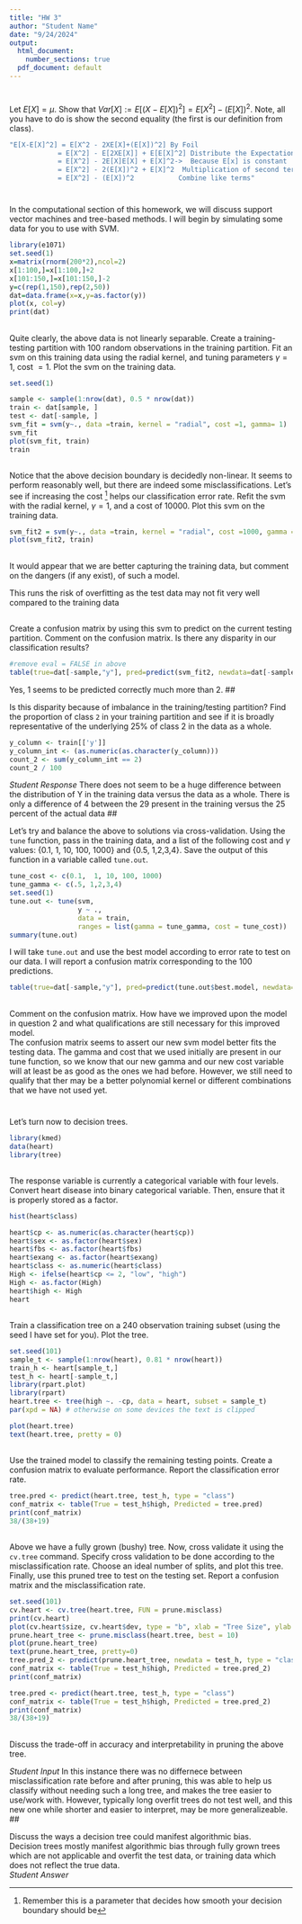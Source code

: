 ---
title: "HW 3"
author: "Student Name"
date: "9/24/2024"
output:
  html_document:
    number_sections: true
  pdf_document: default
---

#

Let $E[X] = \mu$.  Show that $Var[X] := E[(X-E[X])^2] = E[X^2]-(E[X])^2$.  Note, all you have to do is show the second equality (the first is our definition from class). 
```{r}
"E[X-E[X]^2] = E[X^2 - 2XE[X]+(E[X])^2] By Foil
            = E[X^2] - E[2XE[X]] + E[E[X]^2] Distribute the Expectation
            = E[X^2] - 2E[X]E[X] + E[X]^2->  Because E[x] is constant
            = E[X^2] - 2(E[X])^2 + E[X]^2  Multiplication of second term
            = E[X^2] - (E[X])^2           Combine like terms"
```

            


# 

In the computational section of this homework, we will discuss support vector machines and tree-based methods.  I will begin by simulating some data for you to use with SVM. 

```{r}
library(e1071)
set.seed(1) 
x=matrix(rnorm(200*2),ncol=2)
x[1:100,]=x[1:100,]+2
x[101:150,]=x[101:150,]-2
y=c(rep(1,150),rep(2,50))
dat=data.frame(x=x,y=as.factor(y))
plot(x, col=y)
print(dat)

```


##

Quite clearly, the above data is not linearly separable.  Create a training-testing partition with 100 random observations in the training partition.  Fit an svm on this training data using the radial kernel, and tuning parameters $\gamma=1$, cost $=1$.  Plot the svm on the training data.  

```{r}
set.seed(1)

sample <- sample(1:nrow(dat), 0.5 * nrow(dat))
train <- dat[sample, ]
test <- dat[-sample, ]
svm_fit = svm(y~., data =train, kernel = "radial", cost =1, gamma= 1)
svm_fit
plot(svm_fit, train)
train
```

##

Notice that the above decision boundary is decidedly non-linear.  It seems to perform reasonably well, but there are indeed some misclassifications.  Let's see if increasing the cost ^[Remember this is a parameter that decides how smooth your decision boundary should be] helps our classification error rate.  Refit the svm with the radial kernel, $\gamma=1$, and a cost of 10000.  Plot this svm on the training data. 

```{r}
svm_fit2 = svm(y~., data =train, kernel = "radial", cost =1000, gamma = 1)
plot(svm_fit2, train)

```

##

It would appear that we are better capturing the training data, but comment on the dangers (if any exist), of such a model. 

This runs the risk of overfitting as the test data may not fit very well compared to the training data

##

Create a confusion matrix by using this svm to predict on the current testing partition.  Comment on the confusion matrix.  Is there any disparity in our classification results?    

```{r}
#remove eval = FALSE in above
table(true=dat[-sample,"y"], pred=predict(svm_fit2, newdata=dat[-sample,]))

```

Yes, 1 seems to be predicted correctly much more than 2.
##

Is this disparity because of imbalance in the training/testing partition?  Find the proportion of class `2` in your training partition and see if it is broadly representative of the underlying 25\% of class 2 in the data as a whole.  

```{r}
y_column <- train[['y']]
y_column_int <- (as.numeric(as.character(y_column)))
count_2 <- sum(y_column_int == 2)
count_2 / 100
```

*Student Response*
There does not seem to be a huge difference between the distribution of Y in the training data versus the data as a whole.  There is only a difference of 4 between the 29 present in the training versus the 25 percent of the actual data
##

Let's try and balance the above to solutions via cross-validation.  Using the `tune` function, pass in the training data, and a list of the following cost and $\gamma$ values: {0.1, 1, 10, 100, 1000} and {0.5, 1,2,3,4}.  Save the output of this function in a variable called `tune.out`.  

```{r}
tune_cost <- c(0.1,  1, 10, 100, 1000)
tune_gamma <- c(.5, 1,2,3,4)
set.seed(1)
tune.out <- tune(svm, 
                 y ~ .,
                 data = train,
                 ranges = list(gamma = tune_gamma, cost = tune_cost))
summary(tune.out)
```

I will take `tune.out` and use the best model according to error rate to test on our data.  I will report a confusion matrix corresponding to the 100 predictions.  


```{r}
table(true=dat[-sample,"y"], pred=predict(tune.out$best.model, newdata=dat[-sample,]))
```

##

Comment on the confusion matrix.  How have we improved upon the model in question 2 and what qualifications are still necessary for this improved model.  
The confusion matrix seems to assert our new svm model better fits the testing data.  The gamma and cost that we used initially are present in our tune function, so we know that our new gamma and our new cost variable will at least be as good as the ones we had before.  However, we still need to qualify that ther may be a better polynomial kernel or different combinations that we have not used yet. 

# 
Let's turn now to decision trees.  

```{r}
library(kmed)
data(heart)
library(tree)

```

## 

The response variable is currently a categorical variable with four levels.  Convert heart disease into binary categorical variable.  Then, ensure that it is properly stored as a factor. 
```{r}
hist(heart$class)
```

```{r}
heart$cp <- as.numeric(as.character(heart$cp))
heart$sex <- as.factor(heart$sex)
heart$fbs <- as.factor(heart$fbs)
heart$exang <- as.factor(heart$exang)
heart$class <- as.numeric(heart$class)
High <- ifelse(heart$cp <= 2, "low", "high")
High <- as.factor(High)
heart$high <- High
heart
```

## 

Train a classification tree on a 240 observation training subset (using the seed I have set for you).  Plot the tree.  

```{r}
set.seed(101)
sample_t <- sample(1:nrow(heart), 0.81 * nrow(heart))
train_h <- heart[sample_t,]
test_h <- heart[-sample_t,]
library(rpart.plot)
library(rpart)
heart.tree <- tree(high ~. -cp, data = heart, subset = sample_t)
par(xpd = NA) # otherwise on some devices the text is clipped

plot(heart.tree)
text(heart.tree, pretty = 0)
```


## 

Use the trained model to classify the remaining testing points.  Create a confusion matrix to evaluate performance.  Report the classification error rate.  

```{r}
tree.pred <- predict(heart.tree, test_h, type = "class")
conf_matrix <- table(True = test_h$high, Predicted = tree.pred)
print(conf_matrix)
38/(38+19)
```

##  

Above we have a fully grown (bushy) tree.  Now, cross validate it using the `cv.tree` command.  Specify cross validation to be done according to the misclassification rate.  Choose an ideal number of splits, and plot this tree.  Finally, use this pruned tree to test on the testing set.  Report a confusion matrix and the misclassification rate.  

```{r}
set.seed(101)
cv.heart <- cv.tree(heart.tree, FUN = prune.misclass)
print(cv.heart)
plot(cv.heart$size, cv.heart$dev, type = "b", xlab = "Tree Size", ylab = "Deviance")
prune.heart_tree <- prune.misclass(heart.tree, best = 10)
plot(prune.heart_tree)
text(prune.heart_tree, pretty=0)
tree.pred_2 <- predict(prune.heart_tree, newdata = test_h, type = "class")
conf_matrix <- table(True = test_h$high, Predicted = tree.pred_2)
print(conf_matrix)
```

```{r}
tree.pred <- predict(heart.tree, test_h, type = "class")
conf_matrix <- table(True = test_h$high, Predicted = tree.pred_2)
print(conf_matrix)
38/(38+19)

```

##

Discuss the trade-off in accuracy and interpretability in pruning the above tree. 

*Student Input *
In this instance there was no differnece between misclassification rate before and after pruning, this was able to help us classify without needing such a long tree, and makes the tree easier to use/work with.  However, typically long overfit trees do not test well, and this new one while shorter and easier to interpret, may be more generalizeable.  
## 

Discuss the ways a decision tree could manifest algorithmic bias.  
Decision trees mostly manifest algorithmic bias through fully grown trees which are not applicable and overfit the test data, or training data which does not reflect the true data.  
*Student Answer*